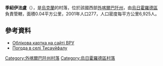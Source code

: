 {{coord|48|24|54|N|22|16|37|E|scale:100000|display=title}}

'''季紹伊法盧'''（{{lang-uk|Тисауйфалу}}），是[[烏克蘭|烏克蘭]]的村落，位於該國西部[[外喀爾巴阡州|外喀爾巴阡州]]，由[[烏日霍羅德區|烏日霍羅德區]]負責管轄，面積0.04平方公里，2001年人口277，人口密度每平方公里6,925人。

==參考資料==
* [http://w1.c1.rada.gov.ua/pls/z7503/A005?rdat1=13.09.2014&rf7571=11769 Облікова картка на сайті ВРУ]
* [http://weather.in.ua/ua/zakarpatskaja/26141 Погода в селі Тисауйфалу]{{Wayback|url=http://weather.in.ua/ua/zakarpatskaja/26141 |date=20140913101830 }}

{{DEFAULTSORT:Тисауйфалу}}

[[Category:外喀爾巴阡州村落|Category:外喀爾巴阡州村落]]
[[Category:烏日霍羅德區村落|Category:烏日霍羅德區村落]]


{{Zakarpattia-geo-stub}}